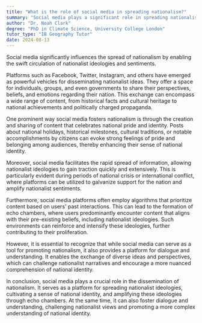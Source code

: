 ```yaml
---
title: "What is the role of social media in spreading nationalism?"
summary: "Social media plays a significant role in spreading nationalism by facilitating the rapid dissemination of nationalist ideologies and sentiments."
author: "Dr. Noah Clark"
degree: "PhD in Climate Science, University College London"
tutor_type: "IB Geography Tutor"
date: 2024-08-13
---
```


Social media significantly influences the spread of nationalism by enabling the swift circulation of nationalist ideologies and sentiments.

Platforms such as Facebook, Twitter, Instagram, and others have emerged as powerful vehicles for disseminating nationalist ideas. They offer a space for individuals, groups, and even governments to share their perspectives, beliefs, and emotions regarding their nation. This exchange can encompass a wide range of content, from historical facts and cultural heritage to national achievements and politically charged propaganda.

One prominent way social media fosters nationalism is through the creation and sharing of content that celebrates national pride and identity. Posts about national holidays, historical milestones, cultural traditions, or notable accomplishments by citizens can evoke strong feelings of pride and belonging among audiences, thereby enhancing their sense of national identity.

Moreover, social media facilitates the rapid spread of information, allowing nationalist ideologies to gain traction quickly and extensively. This is particularly evident during periods of national crisis or international conflict, where platforms can be utilized to galvanize support for the nation and amplify nationalist sentiments.

Furthermore, social media platforms often employ algorithms that prioritize content based on users' past interactions. This can lead to the formation of echo chambers, where users predominantly encounter content that aligns with their pre-existing beliefs, including nationalist ideologies. Such environments can reinforce and intensify these ideologies, further contributing to their proliferation.

However, it is essential to recognize that while social media can serve as a tool for promoting nationalism, it also provides a platform for dialogue and understanding. It enables the exchange of diverse ideas and perspectives, which can challenge nationalist narratives and encourage a more nuanced comprehension of national identity.

In conclusion, social media plays a crucial role in the dissemination of nationalism. It serves as a platform for spreading nationalist ideologies, cultivating a sense of national identity, and amplifying these ideologies through echo chambers. At the same time, it can also foster dialogue and understanding, challenging nationalist views and promoting a more complex understanding of national identity.
    